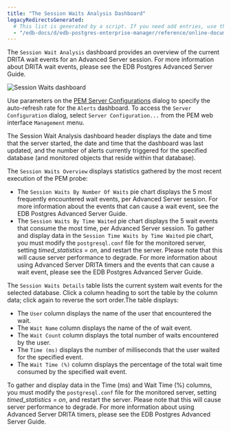 ```yaml
---
title: "The Session Waits Analysis Dashboard"
legacyRedirectsGenerated:
  # This list is generated by a script. If you need add entries, use the `legacyRedirects` key.
  - "/edb-docs/d/edb-postgres-enterprise-manager/reference/online-documentation/8.0/session_waits_dashboard.html"
---
```


<div id="session_waits_dashboard" class="registered_link"></div>

The `Session Wait Analysis` dashboard provides an overview of the current DRITA wait events for an Advanced Server session. For more information about DRITA wait events, please see the EDB Postgres Advanced Server Guide.

![Session Waits dashboard](../../images/session_waits_dashboard.png)

Use parameters on the [PEM Server Configurations](../02_pem_server_config/#pem_server_config) dialog to specify the auto-refresh rate for the `Alerts` dashboard. To access the `Server Configuration` dialog, select `Server Configuration...` from the PEM web interface `Management` menu.

The Session Wait Analysis dashboard header displays the date and time that the server started, the date and time that the dashboard was last updated, and the number of alerts currently triggered for the specified database (and monitored objects that reside within that database).

The `Session Waits Overview` displays statistics gathered by the most recent execution of the PEM probe:

-   The `Session Waits By Number Of Waits` pie chart displays the 5 most frequently encountered wait events, per Advanced Server session. For more information about the events that can cause a wait event, see the EDB Postgres Advanced Server Guide.
-   The `Session Waits By Time Waited` pie chart displays the 5 wait events that consume the most time, per Advanced Server session. To gather and display data in the `Session Time Waits by Time Waited` pie chart, you must modify the `postgresql.conf` file for the monitored server, setting *timed_statistics = on*, and restart the server. Please note that this will cause server performance to degrade. For more information about using Advanced Server DRITA timers and the events that can cause a wait event, please see the EDB Postgres Advanced Server Guide.

The `Session Waits Details` table lists the current system wait events for the selected database. Click a column heading to sort the table by the column data; click again to reverse the sort order.The table displays:

-   The `User` column displays the name of the user that encountered the wait.
-   The `Wait Name` column displays the name of the of wait event.
-   The `Wait Count` column displays the total number of waits encountered by the user.
-   The `Time (ms)` displays the number of milliseconds that the user waited for the specified event.
-   The `Wait Time (%)` column displays the percentage of the total wait time consumed by the specified wait event.

To gather and display data in the Time (ms) and Wait Time (%) columns, you must modify the `postgresql.conf` file for the monitored server, setting *timed_statistics = on*, and restart the server. Please note that this will cause server performance to degrade. For more information about using Advanced Server DRITA timers, please see the EDB Postgres Advanced Server Guide.
